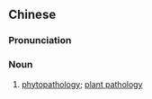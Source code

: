 {{also|植物病理学}}
==Chinese==
{{zh-forms|s=植物病理学|type=23}}

===Pronunciation===
{{zh-pron
|m=zhíwù bìnglǐxué
|cat=n
}}

===Noun===
{{zh-noun}}

# [[phytopathology]]; [[plant pathology]]